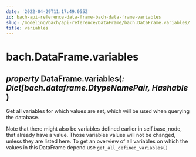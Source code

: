 ```yaml
---
date: '2022-04-29T11:17:49.055Z'
id: bach-api-reference-data-frame-bach-data-frame-variables
slug: /modeling/bach/api-reference/DataFrame/bach.DataFrame.variables/
title: variables
---
```


# bach.DataFrame.variables

<div>
<h2 class="signature-class"><span class="type-annotation"><em>property</em></span> <span class="additional-name">DataFrame.</span><span class="name">variables(</span><span class="type-annotation"><em>: Dict[bach.dataframe.DtypeNamePair, Hashable</em></span> )</h2>


<div class="content">

Get all variables for which values are set, which will be used when querying the database.

Note that there might also be variables defined earlier in self.base_node, that already have a value.
Those variables values will not be changed, unless they are listed here. To get an overview of all
variables on which the values in this DataFrame depend use `get_all_defined_variables()`


</div>

</div>
